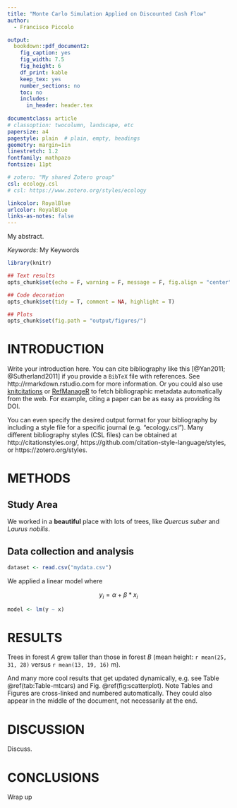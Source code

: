 ```yaml
---
title: "Monte Carlo Simulation Applied on Discounted Cash Flow"
author:
  - Francisco Piccolo

output:
  bookdown::pdf_document2:
    fig_caption: yes
    fig_width: 7.5
    fig_height: 6
    df_print: kable
    keep_tex: yes
    number_sections: no
    toc: no
    includes:
      in_header: header.tex
    
documentclass: article
# classoption: twocolumn, landscape, etc
papersize: a4
pagestyle: plain  # plain, empty, headings
geometry: margin=1in
linestretch: 1.2
fontfamily: mathpazo
fontsize: 11pt

# zotero: "My shared Zotero group"
csl: ecology.csl
# csl: https://www.zotero.org/styles/ecology

linkcolor: RoyalBlue
urlcolor: RoyalBlue
links-as-notes: false
---
```


\normalsize

\vspace{1cm}
\hrule

My abstract.

\vspace{3mm}
\hrule
\vspace{5mm}

*Keywords*: My Keywords

\bleft
\newpage

```r
library(knitr)

## Text results
opts_chunk$set(echo = F, warning = F, message = F, fig.align = "center")

## Code decoration
opts_chunk$set(tidy = T, comment = NA, highlight = T)

## Plots
opts_chunk$set(fig.path = "output/figures/")

```

# INTRODUCTION

Write your introduction here. You can cite bibliography like this [@Yan2011; @Sutherland2011] if you provide a `BibTeX` file with references. See http://rmarkdown.rstudio.com for more information. Or you could also use [knitcitations](https://cran.r-project.org/web/packages/knitcitations/index.html) or [RefManageR](https://cran.r-project.org/web/packages/RefManageR/index.html) to fetch bibliographic metadata automatically from the web. For example, citing a paper can be as easy as providing its DOI.

You can even specify the desired output format for your bibliography by including a style file for a specific journal (e.g. "ecology.csl"). Many different bibliography styles (CSL files) can be obtained at http://citationstyles.org/, https://github.com/citation-style-language/styles, or https://zotero.org/styles.

# METHODS

## Study Area

We worked in a **beautiful** place with lots of trees, like *Quercus suber* and *Laurus nobilis*.


## Data collection and analysis

```r
dataset <- read.csv("mydata.csv")
```

We applied a linear model where

$$
y_{i} = \alpha + \beta*x_{i} 
$$

```r
model <- lm(y ~ x)
```

# RESULTS

Trees in forest *A* grew taller than those in forest *B* (mean height: `r mean(25, 31, 28)` versus `r mean(13, 19, 16)` m). 

And many more cool results that get updated dynamically, e.g. see Table \@ref(tab:Table-mtcars) and Fig. \@ref(fig:scatterplot). Note Tables and Figures are cross-linked and numbered automatically. They could also appear in the middle of the document, not necessarily at the end.


# DISCUSSION

Discuss.

# CONCLUSIONS

Wrap up

\eleft

\clearpage


\listoftables


\newpage

\clearpage

\clearpage

\listoffigures

\newpage



